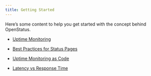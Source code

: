 ```yaml
---
title: Getting Started
---
```



Here’s some content to help you get started with the concept behind OpenStatus.

- [Uptime Monitoring](/concept/uptime-monitoring)

- [Best Practices for Status Pages](/concept/best-practices-status-page)

- [Uptime Monitoring as Code](/concept/uptime-monitoring-as-code)

- [Latency vs Response Time](/concept/latency-vs-response-time)
